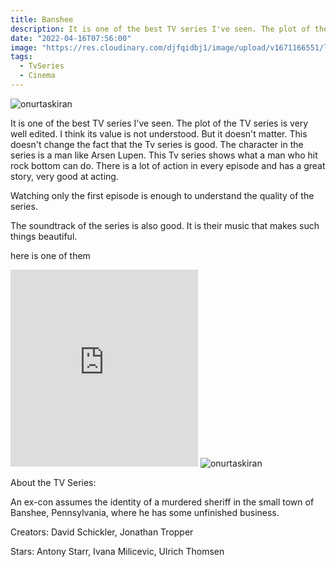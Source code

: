 ```yaml
---
title: Banshee
description: It is one of the best TV series I've seen. The plot of the TV series is very well edited. I think its value is not understood.
date: "2022-04-16T07:56:00"
image: "https://res.cloudinary.com/djfqidbj1/image/upload/v1671166551/lbwhtwwlutct75m54h93.jpg"
tags:
  - TvSeries
  - Cinema
---
```



<img className="w-full rounded-xl" src="https://res.cloudinary.com/djfqidbj1/image/upload/v1671166551/lbwhtwwlutct75m54h93.jpg" alt="onurtaskiran" />

It is one of the best TV series I've seen. The plot of the TV series is very well edited. I think its value is not understood. But it doesn't matter. This doesn't change the fact that the Tv series is good. The character in the series is a man like Arsen Lupen. This Tv series shows what a man who hit rock bottom can do. There is a lot of action in every episode and has a great story, very good at acting.

Watching only the first episode is enough to understand the quality of the series.

The soundtrack of the series is also good. It is their music that makes such things beautiful.

here is one of them

<iframe className="w-full" height="315" src="https://www.youtube.com/embed/Uzo452DOGTQ?list=PLEXBPnSnnIBIwjMv425J5oXaY95eqYsA1" frameborder="0" allow="accelerometer; autoplay; encrypted-media; gyroscope; picture-in-picture" allowfullscreen></iframe>

<img className="w-full rounded-xl" src="https://res.cloudinary.com/djfqidbj1/image/upload/v1704633286/koqgfkogx4t8vcvijkam.jpg" alt="onurtaskiran" />

About the TV Series:

An ex-con assumes the identity of a murdered sheriff in the small town of Banshee, Pennsylvania, where he has some unfinished business.

Creators: David Schickler, Jonathan Tropper

Stars: Antony Starr, Ivana Milicevic, Ulrich Thomsen

